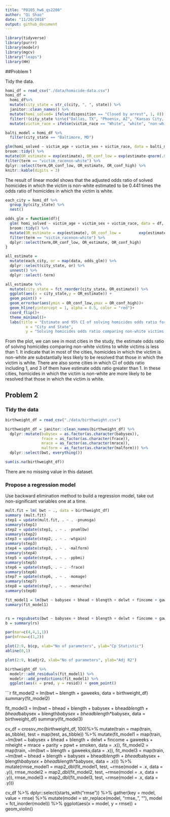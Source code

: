 ```yaml
---
title: "P8105_hw6_qs2200"
author: "Qi Shao"
date: "11/20/2018"
output: github_document
---
```


```r
library(tidyverse)
library(purrr)
library(modelr)
library(mgcv)
library("leaps")
library(HH)
```

##Problem 1

Tidy the data.
```r
homi_df = read_csv("./data/homicide-data.csv") 
homi_df = 
  homi_df%>%
  mutate(city_state = str_c(city, ", ", state)) %>%
  janitor::clean_names() %>%
  mutate(homi_solved= ifelse(disposition == "Closed by arrest", 1, 0)) %>%
  filter(!(city_state %in%c("Dallas, TX", "Phoenix, AZ", "Kansas City, MO", "Tulsa, AL"))) %>%
  mutate(victim_race = ifelse(victim_race == "White", "white", "non-white"), victim_age = as.integer(victim_age), victim_race = fct_relevel(victim_race, "white", "non-white")) 
```

```r
balti_model = homi_df %>%
  filter(city_state == "Baltimore, MD")

glm(homi_solved ~ victim_age + victim_sex + victim_race, data = balti_model, family = binomial()) %>%
broom::tidy() %>%
mutate(OR_estimate = exp(estimate), OR_conf_low = exp(estimate-qnorm(.975)*std.error), OR_conf_high = exp(estimate+qnorm(.975)*std.error)) %>%
filter(term == "victim_racenon-white") %>%
dplyr::select(term,OR_conf_low, OR_estimate, OR_conf_high) %>% 
knitr::kable(digits = 3)
```

The result of linear model shows that the adjusted odds ratio of solved homicides in which the victim is non-white estimated to be 0.441 times the odds ratio of homicides in which the victim is white.

```r

each_city = homi_df %>%
  group_by(city_state) %>%
  nest()

odds_glm = function(df){
  glm( homi_solved ~ victim_age + victim_sex + victim_race, data = df, family =     binomial())  %>%
  broom::tidy() %>%
  mutate(OR_estimate = exp(estimate), OR_conf_low =        exp(estimate-qnorm(.975)*std.error), OR_conf_high = exp(estimate+qnorm(.975)*std.error)) %>%
  filter(term == "victim_racenon-white") %>%
  dplyr::select(term,OR_conf_low, OR_estimate, OR_conf_high)
}

all_estimate = 
  mutate(each_city, or = map(data, odds_glm)) %>%
  dplyr::select(city_state, or) %>%
  unnest() %>%
  dplyr::select(-term)

all_estimate %>%
  mutate(city_state = fct_reorder(city_state, OR_estimate)) %>%
  ggplot(aes(x = city_state,y = OR_estimate)) + 
  geom_point() +
  geom_errorbar(aes(ymin = OR_conf_low,ymax = OR_conf_high))+
  geom_hline(yintercept = 1, alpha = 0.5, color = "red")+
  coord_flip()+
  theme_minimal()+
  labs(title = "Estimate and 95% CI of solving homicides odds ratio for each city", 
         x = "City and State", 
         y = "Solving homicides odds ratio comparing non-white victims to white victims") 
```

From the plot, we can see in most cities in the study, the estimate odds ratio of solving homicides comparing non-white victims to white victims is less than 1. It indicate that in most of the cities, homicides in which the victim is non-white are substantially less likely to be resolved that those in which the victim is white. There are also some cities in which CI of odds ratio including 1, and 3 of them have estimate odds ratio greater than 1. In these cities, homicides in which the victim is non-white are more likely to be resolved that those in which the victim is white.

## Problem 2
### Tidy the data
```r
birthweight_df = read_csv("./data/birthweight.csv") 

birthweight_df = janitor::clean_names(birthweight_df) %>%
  dplyr::mutate(babysex = as.factor(as.character(babysex)), 
                frace = as_factor(as.character(frace)),
                mrace = as_factor(as.character(mrace)),
                malform = as_factor(as.character(malform))) %>%
  dplyr::select(bwt, everything())

sum(is.na(birthweight_df))
```

There are no missing value in this dataset.

### Propose a regression model

Use backward elimination method to build a regression model, take out non-significant variables one at a time.

```r
mult.fit = lm( bwt ~ ., data = birthweight_df)
summary (mult.fit)
step1 = update(mult.fit, . ~ . -pnumsga)
summary(step1)
step2 = update(step1, . ~ . -pnumlbw)
summary(step2)
step3 = update(step2, . ~ . -wtgain)
summary(step3)
step4 = update(step3, . ~ . -malform)
summary(step4)
step5 = update(step4, . ~ . -ppbmi)
summary(step5)
step6 = update(step5, . ~ . -frace)
summary(step6)
step7 = update(step6, . ~ . -momage)
summary(step7)
step8 = update(step7, . ~ . -menarche)
summary(step8)

fit_model1 = lm(bwt ~ babysex + bhead + blength + delwt + fincome + gaweeks + mheight + mrace + parity + ppwt + smoken, data = birthweight_df)
summary(fit_model1)


rs = regsubsets(bwt ~ babysex + bhead + blength + delwt + fincome + gaweeks + mheight + mrace + parity + ppwt + smoken, data = birthweight_df, max.size = 1)
b = summary(rs)

par(mar=c(4,4,1,1))
par(mfrow=c(1,2))

plot(2:9, b$cp, xlab="No of parameters", ylab="Cp Statistic")
abline(0,1)

plot(2:9, b$adjr2, xlab="No of parameters", ylab="Adj R2")

```


```r
birthweight_df %>%
  modelr::add_residuals(fit_model1) %>% 
  modelr::add_predictions(fit_model1) %>% 
  ggplot(aes(x = pred, y = resid)) + geom_point()

```

```r
fit_model2 = lm(bwt ~ blength + gaweeks, data = birthweight_df)
summary(fit_model2)

fit_model3 = lm(bwt ~ bhead + blength + babysex + bhead*blength + bhead*babysex + blength*babysex + bhead*blength*babysex, data = birthweight_df)
summary(fit_model3)

cv_df = 
  crossv_mc(birthweight_df, 100)%>%
  mutate(train = map(train, as_tibble),
         test = map(test, as_tibble)) %>%
  mutate(fit_model1 = map(train, ~lm(bwt ~ babysex + bhead + blength + delwt + fincome + gaweeks + mheight + mrace + parity + ppwt + smoken, data = .x)),
         fit_model2 = map(train, ~lm(bwt ~ blength + gaweeks,data = .x)),
         fit_model3 = map(train, ~lm(bwt ~ bhead + blength + babysex + bhead*blength + bhead*babysex + blength*babysex + bhead*blength*babysex, data = .x))) %>% 
  mutate(rmse_model1 = map2_dbl(fit_model1, test, ~rmse(model = .x, data = .y)),
         rmse_model2 = map2_dbl(fit_model2, test, ~rmse(model = .x, data = .y)),
         rmse_model3 = map2_dbl(fit_model3, test, ~rmse(model = .x, data = .y)))

cv_df %>% 
  dplyr::select(starts_with("rmse")) %>% 
  gather(key = model, value = rmse) %>% 
  mutate(model = str_replace(model, "rmse_", ""),
         model = fct_inorder(model)) %>% 
  ggplot(aes(x = model, y = rmse)) + geom_violin()
         